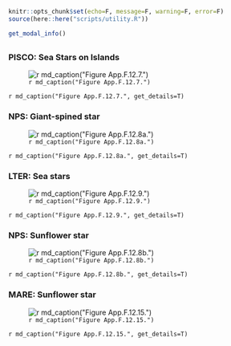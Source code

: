 ```r
knitr::opts_chunk$set(echo=F, message=F, warning=F, error=F)
source(here::here("scripts/utility.R"))
```
```r
get_modal_info()
```

##  {.tabset} 

### PISCO: Sea Stars on Islands

![`r md_caption("Figure App.F.12.7.")`](../img/cinms_cr/App.F.12.7.seastars_PISCO.jpg)

`r md_caption("Figure App.F.12.7.", get_details=T)`

### NPS: Giant-spined star

![`r md_caption("Figure App.F.12.8a.")`](../img/cinms_cr/App.F.12.8a.Pisaster_giganteus_CINP.jpg)

`r md_caption("Figure App.F.12.8a.", get_details=T)`

### LTER: Sea stars

![`r md_caption("Figure App.F.12.9.")`](../img/cinms_cr/App.F.12.9.seastar_LTER.jpg)

`r md_caption("Figure App.F.12.9.", get_details=T)`

### NPS: Sunflower star

![`r md_caption("Figure App.F.12.8b.")`](../img/cinms_cr/App.F.12.8b.Pycnopodia_helianthoides_CINP.jpg)

`r md_caption("Figure App.F.12.8b.", get_details=T)`

### MARE: Sunflower star

![`r md_caption("Figure App.F.12.15.")`](../img/cinms_cr/App.F.12.15.Pycnopodia_MARE.jpg)

`r md_caption("Figure App.F.12.15.", get_details=T)`

